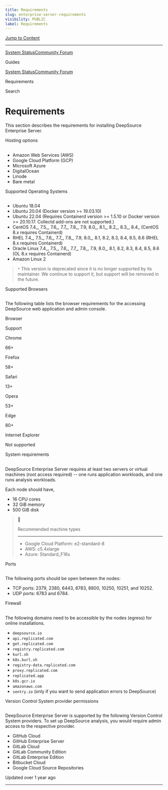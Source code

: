 ```yaml
---
title: Requirements
slug: enterprise-server-requirements
visibility: PUBLIC
label: Requirements
---
```

[Jump to Content](#content)

* * *

[System Status](https://deepsourcestatus.com/)[Community Forum](https://discuss.deepsource.com/)

Guides

[System Status](https://deepsourcestatus.com/)[Community Forum](https://discuss.deepsource.com/)

Requirements

Search

Requirements
============

This section describes the requirements for installing DeepSource Enterprise Server.

Hosting options

[](#hosting-options)
---------------------------------------

*   Amazon Web Services (AWS)
*   Google Cloud Platform (GCP)
*   Microsoft Azure
*   DigitalOcean
*   Linode
*   Bare metal

Supported Operating Systems

[](#supported-operating-systems)
---------------------------------------------------------------

*   Ubuntu 18.04
*   Ubuntu 20.04 (Docker version >= 19.03.10)
*   Ubuntu 22.04 (Requires Containerd version >= 1.5.10 or Docker version >= 20.10.17. Collectd add-ons are not supported.)
*   CentOS 7.4_, 7.5_, 7.6_, 7.7_, 7.8_, 7.9, 8.0_, 8.1_, 8.2_, 8.3_, 8.4_ (CentOS 8.x requires Containerd)
*   RHEL 7.4_, 7.5_, 7.6_, 7.7_, 7.8_, 7.9, 8.0_, 8.1, 8.2, 8.3, 8.4, 8.5, 8.6 (RHEL 8.x requires Containerd)
*   Oracle Linux 7.4_, 7.5_, 7.6_, 7.7_, 7.8_, 7.9, 8.0_, 8.1, 8.2, 8.3, 8.4, 8.5, 8.6 (OL 8.x requires Containerd)
*   Amazon Linux 2

> `*` This version is deprecated since it is no longer supported by its maintainer. We continue to support it, but support will be removed in the future.

Supported Browsers

[](#supported-browsers)
---------------------------------------------

The following table lists the browser requirements for the accessing DeepSource web application and admin console.

Browser

Support

Chrome

66+

Firefox

58+

Safari

13+

Opera

53+

Edge

80+

Internet Explorer

Not supported

System requirements

[](#system-requirements)
-----------------------------------------------

DeepSource Enterprise Server requires at least two servers or virtual machines (root access required) -- one runs application workloads, and one runs analysis workloads.

Each node should have,

*   16 CPU cores
*   32 GiB memory
*   500 GiB disk

> 📘
> 
> Recommended machine types
> 
> 
> -------------------------------
> 
> *   Google Cloud Platform: e2-standard-8
> *   AWS: c5.4xlarge
> *   Azure: Standard\_F16s

Ports

[](#ports)
-------------------

The following ports should be open between the nodes:

*   TCP ports: 2379, 2380, 6443, 6783, 8800, 10250, 10251, and 10252.
*   UDP ports: 6783 and 6784.

Firewall

[](#firewall)
-------------------------

The following domains need to be accessible by the nodes (egress) for online installations.

*   `deepsource.io`
*   `api.replicated.com`
*   `get.replicated.com`
*   `registry.replicated.com`
*   `kurl.sh`
*   `k8s.kurl.sh`
*   `registry-data.replicated.com`
*   `proxy.replicated.com`
*   `replicated.app`
*   `k8s.gcr.io`
*   `amazonaws.com`
*   `sentry.io` (only if you want to send application errors to DeepSource)

Version Control System provider permissions

[](#version-control-system-provider-permissions)
-----------------------------------------------------------------------------------------------

DeepSource Enterprise Server is supported by the following Version Control System providers. To set up DeepSource analysis, you would require admin access to the respective provider.

*   GitHub Cloud
*   GitHub Enterprise Server
*   GitLab Cloud
*   GitLab Community Edition
*   GitLab Enterprise Edition
*   Bitbucket Cloud
*   Google Cloud Source Repositories

Updated over 1 year ago

* * *
